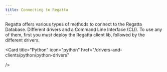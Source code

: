 ---
title: Connecting to Regatta
---

Regatta offers various types of methods to connect to the Regatta Database. Different drivers and a Command Line Interface (CLI). To use any of them, first you must deploy the Regatta client lib, followed by the different drivers.

<CardGroup cols={2}>
  <Card
    title="Regatta CLI"
    icon="square-terminal"
    href="/drivers-and-clients/regatta-cli/regatta-cli"
  />

  <Card
    title="Python"
    icon="python"
    href="/drivers-and-clients/python/python-drivers"

/>

<Card title="Java" icon="java" href="/drivers-and-clients/java/jbdc-driver" />

  <Card
    title="JavaScript"
    icon="js"
    href="/drivers-and-clients/javascript/nodejs"
  />
</CardGroup>
